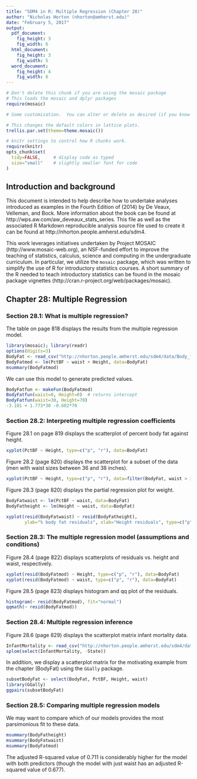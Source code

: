```yaml
---
title: "SDM4 in R: Multiple Regression (Chapter 28)"
author: "Nicholas Horton (nhorton@amherst.edu)"
date: "February 5, 2017"
output: 
  pdf_document:
    fig_height: 3
    fig_width: 6
  html_document:
    fig_height: 3
    fig_width: 5
  word_document:
    fig_height: 4
    fig_width: 6
---
```



```r
# Don't delete this chunk if you are using the mosaic package
# This loads the mosaic and dplyr packages
require(mosaic)
```

```r
# Some customization.  You can alter or delete as desired (if you know what you are doing).

# This changes the default colors in lattice plots.
trellis.par.set(theme=theme.mosaic())  

# knitr settings to control how R chunks work.
require(knitr)
opts_chunk$set(
  tidy=FALSE,     # display code as typed
  size="small"    # slightly smaller font for code
)
```

## Introduction and background 

This document is intended to help describe how to undertake analyses introduced 
as examples in the Fourth Edition of \emph{Stats: Data and Models} (2014) by De Veaux, Velleman, and Bock.
More information about the book can be found at http://wps.aw.com/aw_deveaux_stats_series.  This
file as well as the associated R Markdown reproducible analysis source file used to create it can be found at http://nhorton.people.amherst.edu/sdm4.

This work leverages initiatives undertaken by Project MOSAIC (http://www.mosaic-web.org), an NSF-funded effort to improve the teaching of statistics, calculus, science and computing in the undergraduate curriculum. In particular, we utilize the `mosaic` package, which was written to simplify the use of R for introductory statistics courses. A short summary of the R needed to teach introductory statistics can be found in the mosaic package vignettes (http://cran.r-project.org/web/packages/mosaic).

## Chapter 28: Multiple Regression

### Section 28.1: What is multiple regression?


The table on page 818 displays the results from the multiple regression model.

```r
library(mosaic); library(readr)
options(digits=3)
BodyFat <- read_csv("http://nhorton.people.amherst.edu/sdm4/data/Body_fat_complete.csv")
BodyFatmod <- lm(PctBF ~ waist + Height, data=BodyFat)
msummary(BodyFatmod)
```

We can use this model to generate predicted values.

```r
BodyFatfun <- makeFun(BodyFatmod)
BodyFatfun(waist=0, Height=0)  # returns intercept
BodyFatfun(waist=30, Height=70)  
-3.101 + 1.773*30 -0.602*70
```


### Section 28.2: Interpreting multiple regression coefficients

Figure 28.1 on page 819 displays the scatterplot of percent body fat against height.

```r
xyplot(PctBF ~ Height, type=c("p", "r"), data=BodyFat)
```

Figure 28.2 (page 820) displays the scatterplot for a subset of the data (men with waist sizes between 36 and 38 inches).

```r
xyplot(PctBF ~ Height, type=c("p", "r"), data=filter(BodyFat, waist > 36, waist < 38))
```

Figure 28.3 (page 820) displays the partial regression plot for weight.

```r
BodyFatwaist <- lm(PctBF ~ waist, data=BodyFat)
BodyFatheight <- lm(Height ~ waist, data=BodyFat)

xyplot(resid(BodyFatwaist) ~ resid(BodyFatheight), 
       ylab="% body fat residuals", xlab="Height residuals", type=c("p", "r"))
```

### Section 28.3: The multiple regression model (assumptions and conditions)

Figure 28.4 (page 822) displays scatterplots of residuals vs. height and waist, respectively.

```r
xyplot(resid(BodyFatmod) ~ Height, type=c("p", "r"), data=BodyFat)
xyplot(resid(BodyFatmod) ~ waist, type=c("p", "r"), data=BodyFat)
```

Figure 28.5 (page 823) displays histogram and qq plot of the residuals.

```r
histogram(~ resid(BodyFatmod), fit="normal")
qqmath(~ resid(BodyFatmod))
```

 
### Section 28.4: Multiple regression inference

Figure 28.6 (page 829) displays the scatterplot matrix infant mortality data.  

```r
InfantMortality <- read_csv("http://nhorton.people.amherst.edu/sdm4/data/Infant_Mortality.csv")
splom(select(InfantMortality, -State))
```

In addition, we display a scatterplot matrix for the motivating example from the chapter (BodyFat) using the `GGally` package.
```r
subsetBodyFat <- select(BodyFat, PctBF, Height, waist)
library(GGally)
ggpairs(subsetBodyFat)
```

 
### Section 28.5: Comparing multiple regression models

We may want to compare which of our models provides the most parsimonious fit to these data.

```r
msummary(BodyFatheight)
msummary(BodyFatwaist)
msummary(BodyFatmod)
```

The adjusted R-squared value of 0.711 is considerably higher for the model
with both predictors (though the model with just waist has an adjusted R-squared value of 0.677).
